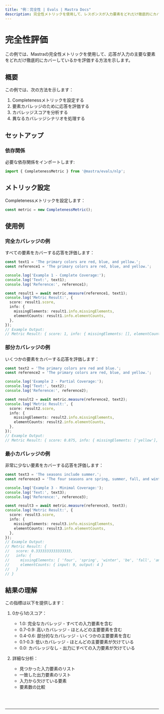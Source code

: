 ```yaml
---
title: "例：完全性 | Evals | Mastra Docs"
description: 完全性メトリックを使用して、レスポンスが入力要素をどれだけ徹底的にカバーしているかを評価する例。
---
```



# 完全性評価

この例では、Mastraの完全性メトリックを使用して、応答が入力の主要な要素をどれだけ徹底的にカバーしているかを評価する方法を示します。

## 概要

この例では、次の方法を示します：

1. Completenessメトリックを設定する
2. 要素カバレッジのために応答を評価する
3. カバレッジスコアを分析する
4. 異なるカバレッジシナリオを処理する

## セットアップ

### 依存関係

必要な依存関係をインポートします:

```typescript copy showLineNumbers filename="src/index.ts"
import { CompletenessMetric } from '@mastra/evals/nlp';
```

## メトリック設定

Completenessメトリックを設定します：

```typescript copy showLineNumbers{4} filename="src/index.ts"
const metric = new CompletenessMetric();
```

## 使用例

### 完全カバレッジの例

すべての要素をカバーする応答を評価します：

```typescript copy showLineNumbers{7} filename="src/index.ts"
const text1 = 'The primary colors are red, blue, and yellow.';
const reference1 = 'The primary colors are red, blue, and yellow.';

console.log('Example 1 - Complete Coverage:');
console.log('Text:', text1);
console.log('Reference:', reference1);

const result1 = await metric.measure(reference1, text1);
console.log('Metric Result:', {
  score: result1.score,
  info: {
    missingElements: result1.info.missingElements,
    elementCounts: result1.info.elementCounts,
  },
});
// Example Output:
// Metric Result: { score: 1, info: { missingElements: [], elementCounts: { input: 8, output: 8 } } }
```

### 部分カバレッジの例

いくつかの要素をカバーする応答を評価します：

```typescript copy showLineNumbers{24} filename="src/index.ts"
const text2 = 'The primary colors are red and blue.';
const reference2 = 'The primary colors are red, blue, and yellow.';

console.log('Example 2 - Partial Coverage:');
console.log('Text:', text2);
console.log('Reference:', reference2);

const result2 = await metric.measure(reference2, text2);
console.log('Metric Result:', {
  score: result2.score,
  info: {
    missingElements: result2.info.missingElements,
    elementCounts: result2.info.elementCounts,
  },
});
// Example Output:
// Metric Result: { score: 0.875, info: { missingElements: ['yellow'], elementCounts: { input: 8, output: 7 } } }
```

### 最小カバレッジの例

非常に少ない要素をカバーする応答を評価します：

```typescript copy showLineNumbers{41} filename="src/index.ts"
const text3 = 'The seasons include summer.';
const reference3 = 'The four seasons are spring, summer, fall, and winter.';

console.log('Example 3 - Minimal Coverage:');
console.log('Text:', text3);
console.log('Reference:', reference3);

const result3 = await metric.measure(reference3, text3);
console.log('Metric Result:', {
  score: result3.score,
  info: {
    missingElements: result3.info.missingElements,
    elementCounts: result3.info.elementCounts,
  },
});
// Example Output:
// Metric Result: {
//   score: 0.3333333333333333,
//   info: {
//     missingElements: [ 'four', 'spring', 'winter', 'be', 'fall', 'and' ],
//     elementCounts: { input: 9, output: 4 }
//   }
// }
```

## 結果の理解

この指標は以下を提供します：

1. 0から1のスコア：
   - 1.0: 完全なカバレッジ - すべての入力要素を含む
   - 0.7-0.9: 高いカバレッジ - ほとんどの主要要素を含む
   - 0.4-0.6: 部分的なカバレッジ - いくつかの主要要素を含む
   - 0.1-0.3: 低いカバレッジ - ほとんどの主要要素が欠けている
   - 0.0: カバレッジなし - 出力にすべての入力要素が欠けている

2. 詳細な分析：
   - 見つかった入力要素のリスト
   - 一致した出力要素のリスト
   - 入力から欠けている要素
   - 要素数の比較

<br />
<br />
<hr className="dark:border-[#404040] border-gray-300" />
<br />
<br />
<GithubLink
  link={
    "https://github.com/mastra-ai/mastra/blob/main/examples/basics/evals/completeness"
  }
/>
